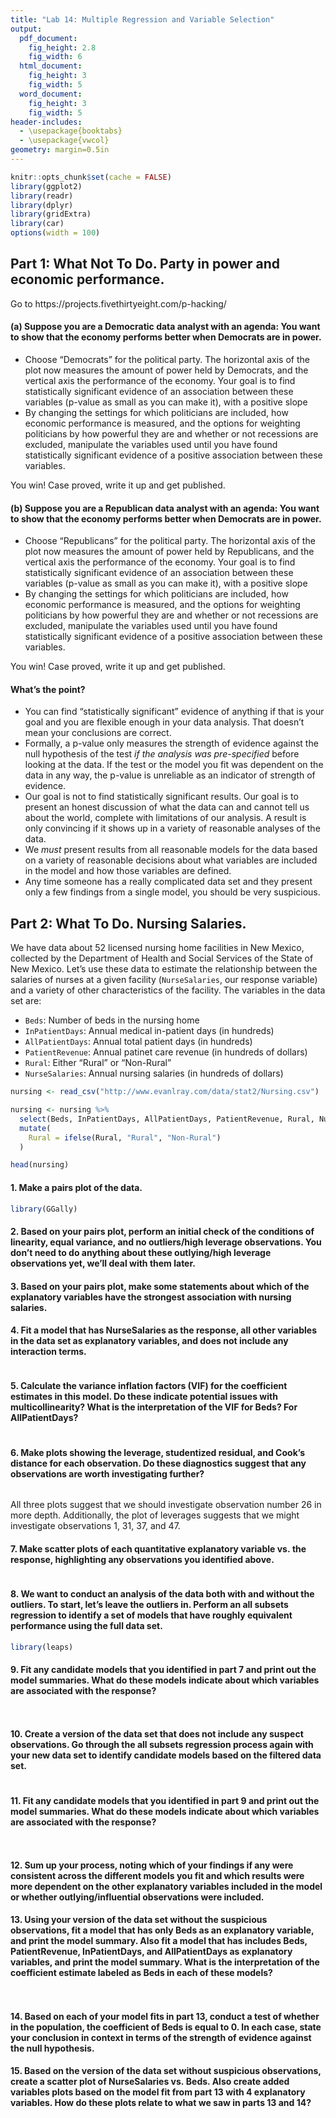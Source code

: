 ```yaml
---
title: "Lab 14: Multiple Regression and Variable Selection"
output:
  pdf_document:
    fig_height: 2.8
    fig_width: 6
  html_document:
    fig_height: 3
    fig_width: 5
  word_document:
    fig_height: 3
    fig_width: 5
header-includes:
  - \usepackage{booktabs}
  - \usepackage{vwcol}
geometry: margin=0.5in
---
```


```r
knitr::opts_chunk$set(cache = FALSE)
library(ggplot2)
library(readr)
library(dplyr)
library(gridExtra)
library(car)
options(width = 100)
```

## Part 1: What Not To Do.  Party in power and economic performance.

Go to https://projects.fivethirtyeight.com/p-hacking/

#### (a) Suppose you are a Democratic data analyst with an agenda: You want to show that the economy performs better when Democrats are in power.

 * Choose "Democrats" for the political party.  The horizontal axis of the plot now measures the amount of power held by Democrats, and the vertical axis the performance of the economy.  Your goal is to find statistically significant evidence of an association between these variables (p-value as small as you can make it), with a positive slope
 * By changing the settings for which politicians are included, how economic performance is measured, and the options for weighting politicians by how powerful they are and whether or not recessions are excluded, manipulate the variables used until you have found statistically significant evidence of a positive association between these variables.

You win!  Case proved, write it up and get published.

#### (b) Suppose you are a Republican data analyst with an agenda: You want to show that the economy performs better when Democrats are in power.

 * Choose "Republicans" for the political party.  The horizontal axis of the plot now measures the amount of power held by Republicans, and the vertical axis the performance of the economy.  Your goal is to find statistically significant evidence of an association between these variables (p-value as small as you can make it), with a positive slope
 * By changing the settings for which politicians are included, how economic performance is measured, and the options for weighting politicians by how powerful they are and whether or not recessions are excluded, manipulate the variables used until you have found statistically significant evidence of a positive association between these variables.

You win!  Case proved, write it up and get published.

#### What's the point?

 * You can find "statistically significant" evidence of anything if that is your goal and you are flexible enough in your data analysis.  That doesn't mean your conclusions are correct.
 * Formally, a p-value only measures the strength of evidence against the null hypothesis of the test *if the analysis was pre-specified* before looking at the data.  If the test or the model you fit was dependent on the data in any way, the p-value is unreliable as an indicator of strength of evidence.
 * Our goal is not to find statistically significant results.  Our goal is to present an honest discussion of what the data can and cannot tell us about the world, complete with limitations of our analysis.  A result is only convincing if it shows up in a variety of reasonable analyses of the data.
 * We *must* present results from all reasonable models for the data based on a variety of reasonable decisions about what variables are included in the model and how those variables are defined.
 * Any time someone has a really complicated data set and they present only a few findings from a single model, you should be very suspicious.





## Part 2: What To Do.  Nursing Salaries.

We have data about 52 licensed nursing home facilities in New Mexico, collected by the Department of Health and Social Services of the State of New Mexico.  Let's use these data to estimate the relationship between the salaries of nurses at a given facility (`NurseSalaries`, our response variable) and a variety of other characteristics of the facility.  The variables in the data set are:

 * `Beds`: Number of beds in the nursing home
 * `InPatientDays`: Annual medical in-patient days (in hundreds)
 * `AllPatientDays`: Annual total patient days (in hundreds)
 * `PatientRevenue`: Annual patinet care revenue (in hundreds of dollars)
 * `Rural`: Either "Rural" or "Non-Rural"
 * `NurseSalaries`: Annual nursing salaries (in hundreds of dollars)

```r
nursing <- read_csv("http://www.evanlray.com/data/stat2/Nursing.csv")

nursing <- nursing %>%
  select(Beds, InPatientDays, AllPatientDays, PatientRevenue, Rural, NurseSalaries) %>%
  mutate(
    Rural = ifelse(Rural, "Rural", "Non-Rural")
  )

head(nursing)
```

#### 1. Make a pairs plot of the data.

```r
library(GGally)

```

#### 2. Based on your pairs plot, perform an initial check of the conditions of linearity, equal variance, and no outliers/high leverage observations.  You don't need to do anything about these outlying/high leverage observations yet, we'll deal with them later.



#### 3. Based on your pairs plot, make some statements about which of the explanatory variables have the strongest association with nursing salaries.



#### 4. Fit a model that has NurseSalaries as the response, all other variables in the data set as explanatory variables, and does not include any interaction terms.

```r

```

#### 5. Calculate the variance inflation factors (VIF) for the coefficient estimates in this model.  Do these indicate potential issues with multicollinearity?  What is the interpretation of the VIF for Beds?  For AllPatientDays?

```r

```

#### 6. Make plots showing the leverage, studentized residual, and Cook's distance for each observation.  Do these diagnostics suggest that any observations are worth investigating further?

```r

```

All three plots suggest that we should investigate observation number 26 in more depth.  Additionally, the plot of leverages suggests that we might investigate observations 1, 31, 37, and 47.

#### 7. Make scatter plots of each quantitative explanatory variable vs. the response, highlighting any observations you identified above.

```r

```

#### 8. We want to conduct an analysis of the data both with and without the outliers.  To start, let's leave the outliers in.  Perform an all subsets regression to identify a set of models that have roughly equivalent performance using the full data set.

```r
library(leaps)

```

#### 9. Fit any candidate models that you identified in part 7 and print out the model summaries.  What do these models indicate about which variables are associated with the response?

```r

```

```r

```

#### 10. Create a version of the data set that does not include any suspect observations.  Go through the all subsets regression process again with your new data set to identify candidate models based on the filtered data set.

```r

```

#### 11. Fit any candidate models that you identified in part 9 and print out the model summaries.  What do these models indicate about which variables are associated with the response?

```r

```

```r

```

#### 12. Sum up your process, noting which of your findings if any were consistent across the different models you fit and which results were more dependent on the other explanatory variables included in the model or whether outlying/influential observations were included.



#### 13. Using your version of the data set without the suspicious observations, fit a model that has only Beds as an explanatory variable, and print the model summary.  Also fit a model that has includes Beds, PatientRevenue, InPatientDays, and AllPatientDays as explanatory variables, and print the model summary.  What is the interpretation of the coefficient estimate labeled as Beds in each of these models?

```r

```

```r

```

#### 14. Based on each of your model fits in part 13, conduct a test of whether in the population, the coefficient of Beds is equal to 0.  In each case, state your conclusion in context in terms of the strength of evidence against the null hypothesis.



#### 15. Based on the version of the data set without suspicious observations, create a scatter plot of NurseSalaries vs. Beds.  Also create added variables plots based on the model fit from part 13 with 4 explanatory variables.  How do these plots relate to what we saw in parts 13 and 14?



